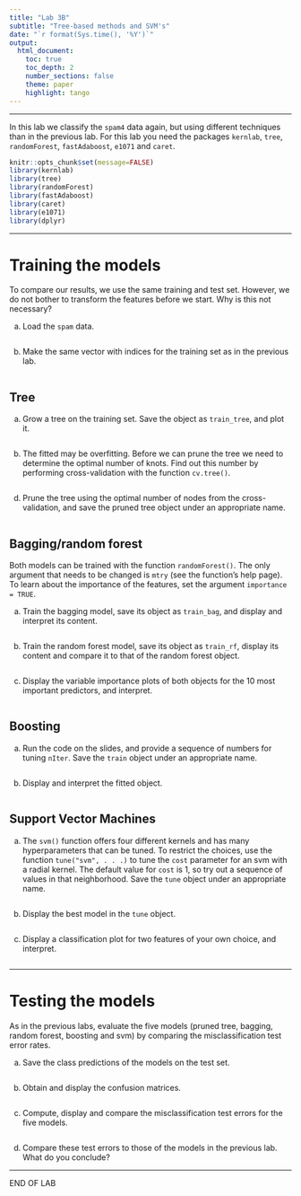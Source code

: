 ---
title: "Lab 3B"
subtitle: "Tree-based methods and SVM's"
date: "`r format(Sys.time(), '%Y')`"
output: 
  html_document:
    toc: true
    toc_depth: 2
    number_sections: false
    theme: paper
    highlight: tango
---



---


In this lab we classify the `spam4` data again, but using different techniques than in the previous lab. For this lab you need the packages `kernlab`, `tree`, `randomForest`, `fastAdaboost`, `e1071` and `caret`. 

```{r setup, include=F, message=F}
knitr::opts_chunk$set(message=FALSE)
library(kernlab)
library(tree)
library(randomForest)
library(fastAdaboost)
library(caret)
library(e1071)
library(dplyr)
```

---

# Training the models

To compare our results, we use the same training and test set. However, we do not bother to transform the features before we start. Why is this not necessary? 

a. Load the `spam` data.

```{r}

```

b. Make the same vector with indices for the training set as in the previous lab. 

```{r}

```


## Tree

a. Grow a tree on the training set. Save the object as `train_tree`, and plot it. 

```{r}

```

b. The fitted may be overfitting. Before we can prune the tree we need to determine the optimal number of knots. Find out this number by performing cross-validation with the function `cv.tree()`.

```{r}

```


d. Prune the tree using the optimal number of nodes from the cross-validation, and save the pruned tree object under an appropriate name.

```{r}

```

## Bagging/random forest

Both models can be trained with the function `randomForest()`. The only argument that needs to be changed is `mtry` (see the function's help page). To learn about the importance of the features, set the argument `importance = TRUE`. 

a. Train the bagging model, save its object as `train_bag`, and display and interpret its content.

```{r}

```

b. Train the random forest model, save its object as `train_rf`, display its content and compare it to that of the random forest object.

```{r}

```


c. Display the variable importance plots of both objects for the 10 most important predictors, and interpret.

```{r}

```


## Boosting

a. Run the code on the slides, and provide a sequence of numbers for tuning `nIter`. Save the `train` object under an appropriate name. 



```{r}

```

b. Display and interpret the fitted object.

```{r}

```

## Support Vector Machines 

a. The `svm()` function offers four different kernels and has many hyperparameters that can be tuned. To restrict the choices, use the function `tune("svm", . . .)` to tune the `cost` parameter for an svm with a radial kernel. The default value for `cost` is 1, so try out a sequence of values in that neighborhood. Save the `tune` object under an appropriate name.


```{r}

```


b. Display the best model in the `tune` object. 

```{r}

```

c. Display a classification plot for two features of your own choice, and interpret.

```{r}

```

---

# Testing the models

As in the previous labs, evaluate the five models (pruned tree, bagging, random forest, boosting and svm) by comparing the misclassification test error rates. 


a. Save the class predictions of the models on the test set.

```{r}

```

b. Obtain and display the confusion matrices.

```{r}

```

c. Compute, display and compare the misclassification test errors for the five models. 

```{r}

```

d. Compare these test errors to those of the models in the previous lab. What do you conclude?


---

END OF LAB

